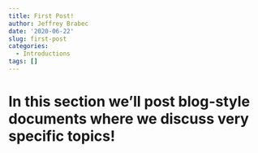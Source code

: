 ```yaml
---
title: First Post!
author: Jeffrey Brabec
date: '2020-06-22'
slug: first-post
categories:
  - Introductions
tags: []
---
```


# In this section we'll post blog-style documents where we discuss very specific topics!
